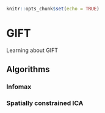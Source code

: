 
```r
knitr::opts_chunk$set(echo = TRUE)
```

# GIFT {#GIFT}

Learning about GIFT

## Algorithms  
### Infomax

### Spatially constrained ICA

